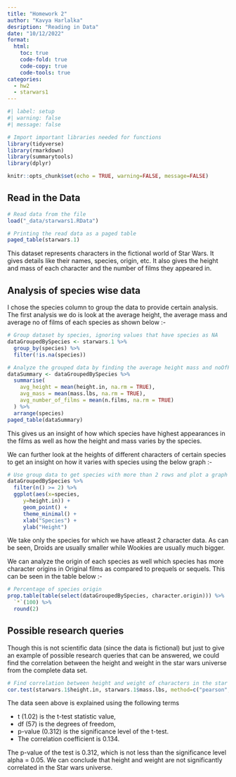 ```yaml
---
title: "Homework 2"
author: "Kavya Harlalka"
desription: "Reading in Data"
date: "10/12/2022"
format:
  html:
    toc: true
    code-fold: true
    code-copy: true
    code-tools: true
categories:
  - hw2
  - starwars1
---
```


```r
#| label: setup
#| warning: false
#| message: false

# Import important libraries needed for functions
library(tidyverse)
library(rmarkdown)
library(summarytools)
library(dplyr)

knitr::opts_chunk$set(echo = TRUE, warning=FALSE, message=FALSE)
```

## Read in the Data

```r
# Read data from the file
load("_data/starwars1.RData")

# Printing the read data as a paged table
paged_table(starwars.1)
```

This dataset represents characters in the fictional world of Star Wars. It gives details like their names, species, origin, etc. It also gives the height and mass of each character and the number of films they appeared in.

## Analysis of species wise data

I chose the species column to group the data to provide certain analysis. The first analysis we do is look at the average height, the average mass and average no of films of each species as shown below :-

```r
# Group dataset by species, ignoring values that have species as NA
dataGroupedBySpecies <- starwars.1 %>%
  group_by(species) %>% 
  filter(!is.na(species))

# Analyze the grouped data by finding the average height mass and noOfFilms per species.
dataSummary <- dataGroupedBySpecies %>%
  summarise(
    avg_height = mean(height.in, na.rm = TRUE),
    avg_mass = mean(mass.lbs, na.rm = TRUE),
    avg_number_of_films = mean(n.films, na.rm = TRUE)
  ) %>%
  arrange(species)
paged_table(dataSummary)

```

This gives us an insight of how which species have highest appearances in the films as well as how the height and mass varies by the species.

We can further look at the heights of different characters of certain species to get an insight on how it varies with species using the below graph :-

```r
# Use group data to get species with more than 2 rows and plot a graph that shows relation between species and their height
dataGroupedBySpecies %>%
  filter(n() >= 2) %>%
  ggplot(aes(x=species, 
     y=height.in)) +
     geom_point() +
     theme_minimal() +
     xlab("Species") +
     ylab("Height")
```

We take only the species for which we have atleast 2 character data. As can be seen, Droids are usually smaller while Wookies are usually much bigger.

We can analyze the origin of each species as well which species has more character origins in Original films as compared to prequels or sequels. This can be seen in the table below :-

```r
# Percentage of species origin
prop.table(table(select(dataGroupedBySpecies, character.origin))) %>% 
  `*`(100) %>% 
  round(2)
```

## Possible research queries
Though this is not scientific data (since the data is fictional) but just to give an example of possible research queries that can be answered, we could find the correlation between the height and weight in the star wars universe from the complete data set.

```r
# Find correlation between height and weight of characters in the star wars universe
cor.test(starwars.1$height.in, starwars.1$mass.lbs, method=c("pearson", "kendall", "spearman"), use = "complete.obs")
```
The data seen above is explained using the following terms

* t (1.02) is the t-test statistic value,
* df (57) is the degrees of freedom,
* p-value (0.312) is the significance level of the t-test.
* The correlation coefficient is 0.134.

The p-value of the test is 0.312, which is not less than the significance level alpha = 0.05. We can conclude that height and weight are not significantly correlated in the Star wars universe.